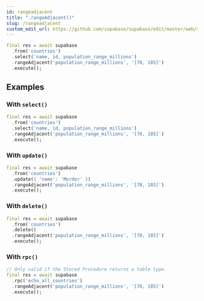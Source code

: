 ```yaml
---
id: rangeadjacent
title: ".rangeAdjacent()"
slug: /rangeadjacent
custom_edit_url: https://github.com/supabase/supabase/edit/master/web/spec/supabase_dart_v1_ref.yml
---
```





```dart
final res = await supabase
  .from('countries')
  .select('name, id, population_range_millions')
  .rangeAdjacent('population_range_millions', '[70, 185]')
  .execute();
```


















## Examples

### With `select()`



```dart
final res = await supabase
  .from('countries')
  .select('name, id, population_range_millions')
  .rangeAdjacent('population_range_millions', '[70, 185]')
  .execute();
```

### With `update()`



```dart
final res = await supabase
  .from('countries')
  .update({ 'name': 'Mordor' })
  .rangeAdjacent('population_range_millions', '[70, 185]')
  .execute();
```

### With `delete()`



```dart
final res = await supabase
  .from('countries')
  .delete()
  .rangeAdjacent('population_range_millions', '[70, 185]')
  .execute();
```

### With `rpc()`



```dart
// Only valid if the Stored Procedure returns a table type.
final res = await supabase
  .rpc('echo_all_countries')
  .rangeAdjacent('population_range_millions', '[70, 185]')
  .execute();
```